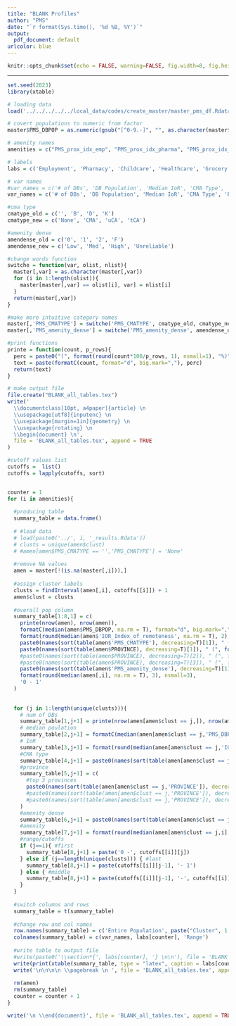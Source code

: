 ```yaml
---
title: "BLANK Profiles"
author: "PMS"
date: "`r format(Sys.time(), '%d %B, %Y')`"
output:
  pdf_document: default
urlcolor: blue
---
```


```r
knitr::opts_chunk$set(echo = FALSE, warning=FALSE, fig.width=8, fig.height=6, fig.align = 'center')
```


* * *



```r
set.seed(2023)
library(xtable)

# loading data
load('../../../../../local_data/codes/create_master/master_pms_df.Rdata')

# covert populations to numeric from factor
master$PMS_DBPOP = as.numeric(gsub("[^0-9.-]", "", as.character(master$PMS_DBPOP)))

# amenity names
amenities = c("PMS_prox_idx_emp", "PMS_prox_idx_pharma", "PMS_prox_idx_childcare", "PMS_prox_idx_health", "PMS_prox_idx_grocery", "PMS_prox_idx_educpri", "PMS_prox_idx_educsec", "PMS_prox_idx_lib", "PMS_prox_idx_parks", "PMS_prox_idx_transit")

# labels
labs = c('Employment', 'Pharmacy', 'Childcare', 'Healthcare', 'Grocery', 'Pri. Educ.', 'Sec. Educ.', 'Library', 'Parks', 'Transit')

# var names
#var_names = c('# of DBs', 'DB Population', 'Median IoR', 'CMA Type', '#1 Province', '#2 Province', '#3 Province', 'Amenity Dense')
var_names = c('# of DBs', 'DB Population', 'Median IoR', 'CMA Type', 'Province', 'Amenity Dense')

#cma type
cmatype_old = c('', 'B', 'D', 'K')
cmatype_new = c('None', 'CMA', 'uCA', 'tCA')

#amenity dense
amendense_old = c('0', '1', '2', 'F')
amendense_new = c('Low', 'Med', 'High', 'Unreliable')

#change words function
switche = function(var, olist, nlist){
  master[,var] = as.character(master[,var])
  for (i in 1:length(olist)){
    master[master[,var] == olist[i], var] = nlist[i]
  }
  return(master[,var])
}

#make more intuitive category names
master[,'PMS_CMATYPE'] = switche('PMS_CMATYPE', cmatype_old, cmatype_new)
master[,'PMS_amenity_dense'] = switche('PMS_amenity_dense', amendense_old, amendense_new)

#print functions
printe = function(count, p_rows){
  perc = paste0("(", format(round(count*100/p_rows, 1), nsmall=1), "%)")
  text = paste(formatC(count, format="d", big.mark=","), perc)
  return(text)
}

# make output file
file.create("BLANK_all_tables.tex")
write('
  \\documentclass[10pt, a4paper]{article} \n
  \\usepackage[utf8]{inputenc} \n
  \\usepackage[margin=1in]{geometry} \n
  \\usepackage{rotating} \n
  \\begin{document} \n',
  file = 'BLANK_all_tables.tex', append = TRUE
)
```



```r
#cutoff values list
cutoffs =  list()
cutoffs = lapply(cutoffs, sort)


counter = 1
for (i in amenities){
  
  #producing table
  summary_table = data.frame()
  
  # #load data
  # load(paste0('../', i, '_results.Rdata'))
  # clusts = unique(amen$clust)
  # #amen[amen$PMS_CMATYPE == '','PMS_CMATYPE'] = 'None'
  
  #remove NA values
  amen = master[!(is.na(master[,i])),]
  
  #assign cluster labels
  clusts = findInterval(amen[,i], cutoffs[[i]]) + 1
  amen$clust = clusts
  
  #overall pop column 
  summary_table[1:8,1] = c(
    printe(nrow(amen), nrow(amen)),
    formatC(median(amen$PMS_DBPOP, na.rm = T), format="d", big.mark=","),
    format(round(median(amen$'IOR_Index_of_remoteness', na.rm = T), 2), nsmall=2),
    paste0(names(sort(table(amen$'PMS_CMATYPE'), decreasing=T)[1]), " (", format(round(unname(sort(table(amen$'PMS_CMATYPE'), decreasing=T)[1])*100/nrow(amen), 1), nsmall=1), "%)"),
    paste0(names(sort(table(amen$PROVINCE), decreasing=T)[1]), " (", format(round(unname(sort(table(amen$PROVINCE), decreasing=T)[1])*100/nrow(amen), 1), nsmall=1), "%)"), 
    #paste0(names(sort(table(amen$PROVINCE), decreasing=T)[2]), " (", format(round(unname(sort(table(amen$PROVINCE), decreasing=T)[1])*100/nrow(amen), 1), nsmall=1), "%)"),
    #paste0(names(sort(table(amen$PROVINCE), decreasing=T)[3]), " (", format(round(unname(sort(table(amen$PROVINCE), decreasing=T)[1])*100/nrow(amen), 1), nsmall=1), "%)"),
    paste0(names(sort(table(amen$'PMS_amenity_dense'), decreasing=T)[1]), " (", format(round(unname(sort(table(amen$'PMS_amenity_dense'), decreasing=T)[1])*100/nrow(amen), 1), nsmall=1), "%)"),
    format(round(median(amen[,i], na.rm = T), 3), nsmall=3),
    '0 - 1' 
  )
  
  
  for (j in 1:length(unique(clusts))){
    # num of DBs
    summary_table[1,j+1] = printe(nrow(amen[amen$clust == j,]), nrow(amen))
    # median poulation
    summary_table[2,j+1] = formatC(median(amen[amen$clust == j,'PMS_DBPOP'], na.rm = T), format="d", big.mark=",")
    # IoR
    summary_table[3,j+1] = format(round(median(amen[amen$clust == j,'IOR_Index_of_remoteness'], na.rm = T), 2), nsmall=2)
    #CMA type
    summary_table[4,j+1] = paste0(names(sort(table(amen[amen$clust == j,'PMS_CMATYPE']), decreasing=T)[1]), " (", format(round(unname(sort(table(amen[amen$clust == j,'PMS_CMATYPE']), decreasing=T)[1])*100/nrow(amen[amen$clust == j,]), 1), nsmall=1), "%)")
    #province
    summary_table[5,j+1] = c(
      #top 3 provinces
      paste0(names(sort(table(amen[amen$clust == j,'PROVINCE']), decreasing=T)[1]), " (", format(round(unname(sort(table(amen[amen$clust == j,'PROVINCE']), decreasing=T)[1])*100/nrow(amen[amen$clust == j,]), 1), nsmall=1), "%)") 
      #paste0(names(sort(table(amen[amen$clust == j,'PROVINCE']), decreasing=T)[2]), " (", format(round(unname(sort(table(amen[amen$clust == j,'PROVINCE']), decreasing=T)[1])*100/nrow(amen[amen$clust == j,]), 1), nsmall=1), "%)"),
      #paste0(names(sort(table(amen[amen$clust == j,'PROVINCE']), decreasing=T)[3]), " (", format(round(unname(sort(table(amen[amen$clust == j,'PROVINCE']), decreasing=T)[1])*100/nrow(amen[amen$clust == j,]), 1), nsmall=1), "%)")
    )
    #amenity dense
    summary_table[6,j+1] = paste0(names(sort(table(amen[amen$clust == j,'PMS_amenity_dense']), decreasing=T)[1]), " (", format(round(unname(sort(table(amen[amen$clust == j,'PMS_amenity_dense']), decreasing=T)[1])*100/nrow(amen[amen$clust == j,]), 1), nsmall=1), "%)")
    #amenity
    summary_table[7,j+1] = format(round(median(amen[amen$clust == j,i], na.rm = T), 3), nsmall=3)
    #range/cutoffs
    if (j==1){ #first
      summary_table[8,j+1] = paste('0 -', cutoffs[[i]][j])
    } else if (j==length(unique(clusts))) { #last
      summary_table[8,j+1] = paste(cutoffs[[i]][j-1], '- 1')
    } else { #middle
      summary_table[8,j+1] = paste(cutoffs[[i]][j-1], '-', cutoffs[[i]][j])
    }
  }
  
  #switch columns and rows
  summary_table = t(summary_table)
  
  #change row and col names
  row.names(summary_table) = c('Entire Population', paste("Cluster", 1:length(unique(amen$clust))))
  colnames(summary_table) = c(var_names, labs[counter], 'Range')
  
  #write table to output file
  #write(paste0('\\section*{', labs[counter], '} \n\n'), file = 'BLANK_all_tables.tex', append = TRUE)
  write(print(xtable(summary_table, type = "latex", caption = labs[counter]), floating = TRUE, floating.environment = "sidewaystable"), file = 'BLANK_all_tables.tex', append = TRUE)
  write('\n\n\n\n \\pagebreak \n ', file = 'BLANK_all_tables.tex', append = TRUE)
  
  rm(amen)
  rm(summary_table)
  counter = counter + 1
}

write('\n \\end{document}', file = 'BLANK_all_tables.tex', append = TRUE)
```








